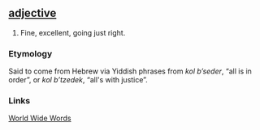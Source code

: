 ==[[adjective]]==
#Fine, excellent, going just right.

=== Etymology ===
Said to come from Hebrew via Yiddish phrases from ''kol b’seder'', “all is in order”, or ''kol b’tzedek'', “all's with justice”.
 
=== Links ===

[http://www.quinion.com/words/weirdwords/ww-cop1.htm World Wide Words]